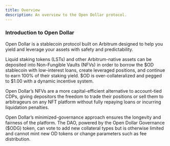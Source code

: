 ```yaml
---
title: Overview
description: An overview to the Open Dollar protocol.
---
```


### Introduction to Open Dollar 

Open Dollar is a stablecoin protocol built on Arbitrum designed to help you yield and leverage your assets with safety and predictability.

Liquid staking tokens (LSTs) and other Arbitrum-native assets can be deposited into Non-Fungible Vaults (NFVs) in order to borrow the $OD stablecoin with low-interest loans, create leveraged positions, and continue to earn 100% of their staking yield. $OD is over-collateralized and pegged to $1.00 with a dynamic incentive system.

Open Dollar’s NFVs are a more capital-efficient alternative to account-tied CDPs, giving depositors the freedom to trade their positions or sell them to arbitrageurs on any NFT platform without fully repaying loans or incurring liquidation penalties.

Open Dollar’s minimized-governance approach ensures the longevity and fairness of the platform. The DAO, powered by the Open Dollar Governance ($ODG) token, can vote to add new collateral types but is otherwise limited and cannot mint new OD tokens or change parameters such as fee distribution.
